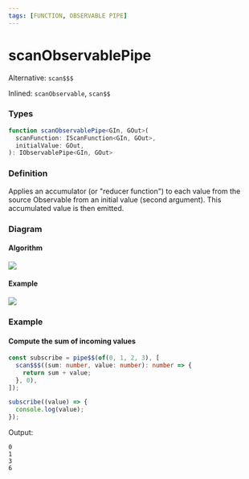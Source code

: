 ```yaml
---
tags: [FUNCTION, OBSERVABLE PIPE]
---
```


# scanObservablePipe

Alternative: `scan$$$`

Inlined: `scanObservable`, `scan$$`

### Types

```ts
function scanObservablePipe<GIn, GOut>(
  scanFunction: IScanFunction<GIn, GOut>,
  initialValue: GOut,
): IObservablePipe<GIn, GOut>
```

### Definition

Applies an accumulator (or "reducer function") to each value from the source Observable from an initial value (second argument).
This accumulated value is then emitted.

### Diagram

#### Algorithm

![](algorithm-diagram.svg)

#### Example

![](example-diagram.svg)

### Example

#### Compute the sum of incoming values

```ts
const subscribe = pipe$$(of(0, 1, 2, 3), [
  scan$$$((sum: number, value: number): number => {
    return sum + value;
  }, 0),
]);

subscribe((value) => {
  console.log(value);
});
```

Output:

```text
0
1
3
6
```


